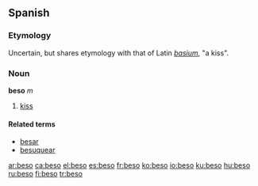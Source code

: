==Spanish==
===Etymology===
Uncertain, but shares etymology with that of Latin ''[[basium]]'', "a kiss".

===Noun===
'''beso''' ''m''
# [[kiss]]

====Related terms====
*[[besar]]
*[[besuquear]]

[[ar:beso]]
[[ca:beso]]
[[el:beso]]
[[es:beso]]
[[fr:beso]]
[[ko:beso]]
[[io:beso]]
[[ku:beso]]
[[hu:beso]]
[[ru:beso]]
[[fi:beso]]
[[tr:beso]]